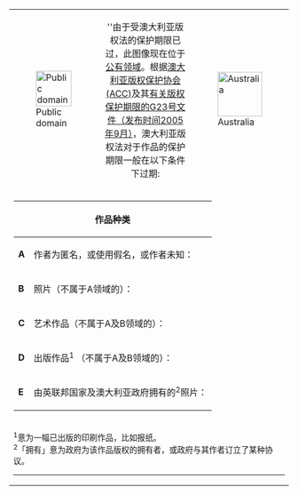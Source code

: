 {| align="center" class="boilerplate" id="pd" style="width:80%; background-color:#f7f8ff; border:2px solid #8888aa;  padding:5px;"
| [[File:PD-icon.svg|64px|center|Public domain]]
| align=center | ''由于受澳大利亚版权法的保护期限已过，此图像现在位于[[公有领域]]。根据[http://www.copyright.org.au/ 澳大利亚版权保护协会(ACC)]及其[http://www.copyright.org.au/pdf/acc/InfoSheets/G023.pdf 有关版权保护期限的G23号文件（发布时间2005年9月）]，澳大利亚版权法对于作品的保护期限一般在以下条件下过期:</center>
| [[File:Flag of Australia.svg|80px|center|Australia]]
|-
| colspan=3 |
{| style="align: center; border:1px solid none; width:100%; font-size: 95%; "
|- bgcolor=#dcdcdc
!colspan=2 | 作品种类
!在此条件下过期
|- bgcolor=#f5f5f5
|  '''A'''  || 作者为匿名，或使用假名，或作者未知：|| 完成或发布于1955年1月1日之前
|- bgcolor=#f5f5f5
|  '''B'''  || 照片（不属于A领域的）： || 摄于1955年1月1日之前
|- bgcolor=#f5f5f5
|  '''C'''  || 艺术作品（不属于A及B领域的）： || 作者于1955年1月1日之前逝世
|- bgcolor=#f5f5f5
|  '''D'''  || 出版作品<sup>1</sup> （不属于A及B领域的）： || 出版于25年前
|- bgcolor=#f5f5f5
|  '''E'''  || 由英联邦国家及澳大利亚政府拥有的<sup>2</sup>照片：|| 首次出版于50年前
|}
|-
|colspan=3 style="font-size: 90%;" | <sup>1</sup>意为一幅已出版的印刷作品，比如报纸。<br>
<sup>2</sup>「拥有」意为政府为该作品版权的拥有者，或政府与其作者订立了某种协议。 
----
{{圖像轉移共享資源}}
|}<noinclude>
[[Category:各國公有領域版權模板|{{PAGENAME}}]]
</noinclude>